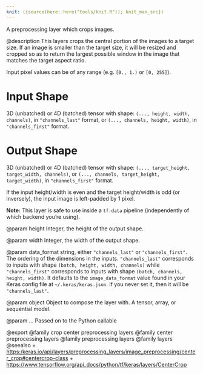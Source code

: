 ```yaml
---
knit: ({source(here::here("tools/knit.R")); knit_man_src})
---
```

A preprocessing layer which crops images.

@description
This layers crops the central portion of the images to a target size. If an
image is smaller than the target size, it will be resized and cropped
so as to return the largest possible window in the image that matches
the target aspect ratio.

Input pixel values can be of any range (e.g. `[0., 1.)` or `[0, 255]`).

# Input Shape
3D (unbatched) or 4D (batched) tensor with shape:
`(..., height, width, channels)`, in `"channels_last"` format,
or `(..., channels, height, width)`, in `"channels_first"` format.

# Output Shape
3D (unbatched) or 4D (batched) tensor with shape:
    `(..., target_height, target_width, channels)`,
    or `(..., channels, target_height, target_width)`,
    in `"channels_first"` format.

If the input height/width is even and the target height/width is odd (or
inversely), the input image is left-padded by 1 pixel.

**Note:** This layer is safe to use inside a `tf.data` pipeline
(independently of which backend you're using).

@param height
Integer, the height of the output shape.

@param width
Integer, the width of the output shape.

@param data_format
string, either `"channels_last"` or `"channels_first"`.
The ordering of the dimensions in the inputs. `"channels_last"`
corresponds to inputs with shape `(batch, height, width, channels)`
while `"channels_first"` corresponds to inputs with shape
`(batch, channels, height, width)`. It defaults to the
`image_data_format` value found in your Keras config file at
`~/.keras/keras.json`. If you never set it, then it will be
`"channels_last"`.

@param object
Object to compose the layer with. A tensor, array, or sequential model.

@param ...
Passed on to the Python callable

@export
@family crop center preprocessing layers
@family center preprocessing layers
@family preprocessing layers
@family layers
@seealso
+ <https:/keras.io/api/layers/preprocessing_layers/image_preprocessing/center_crop#centercrop-class>
+ <https://www.tensorflow.org/api_docs/python/tf/keras/layers/CenterCrop>
